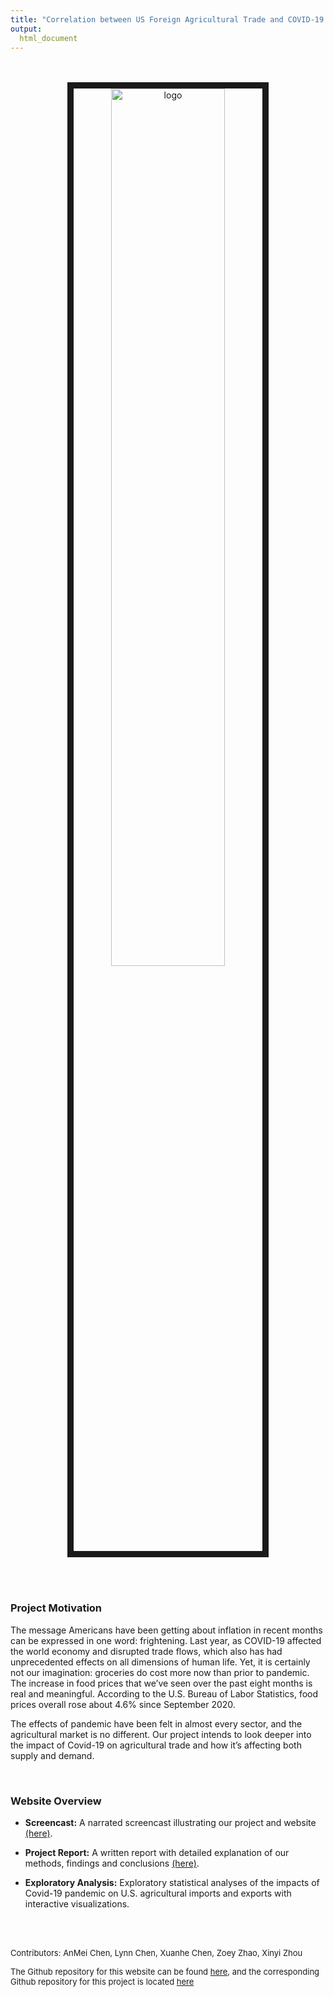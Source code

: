 ```yaml
---
title: "Correlation between US Foreign Agricultural Trade and COVID-19 Impact"
output: 
  html_document
---
```


<center>
<br><br><img src="images/image_1.jpeg" alt="logo" style="width:60%; border:10px solid"><br>
</center>

<br>
<br>

### Project Motivation
The message Americans have been getting about inflation in recent months can be expressed in one word: frightening. Last year, as COVID-19 affected the world economy and disrupted trade flows, which also has had unprecedented effects on all dimensions of human life. Yet, it is certainly not our imagination: groceries do cost more now than prior to pandemic. The increase in food prices that we’ve seen over the past eight months is real and meaningful. According to the U.S. Bureau of Labor Statistics, food prices overall rose about 4.6% since September 2020. 

The effects of pandemic have been felt in almost every sector, and the agricultural market is no different. Our project intends to look deeper into the impact of Covid-19 on agricultural trade and how it's affecting both supply and demand.

<br>

### Website Overview

* **Screencast:** A narrated screencast illustrating our project and website [(here)](https://rhopala.github.io/USArgTrdvsCvd-19/Screencast.html).

* **Project Report:** A written report with detailed explanation of our methods, findings and conclusions [(here)](https://rhopala.github.io/USArgTrdvsCvd-19/project_report.html).

* **Exploratory Analysis:** Exploratory statistical analyses of the impacts of Covid-19 pandemic  on U.S. agricultural imports and exports with interactive visualizations.




<br>
<br>

<font size="2"> Contributors: </font> 
<font size="2">AnMei Chen, Lynn Chen, Xuanhe Chen, Zoey Zhao, Xinyi Zhou</font> 

<font size="2">The Github repository for this website can be found [here ](https://github.com/Rhopala/USArgTrdvsCvd-19), and the corresponding Github repository for this project is located [here](https://github.com/Rhopala/P8105_FinalProject_ArgTrdvsCvd-19)</font> 